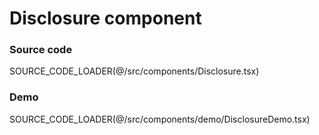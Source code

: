 
# Disclosure component

### Source code

SOURCE_CODE_LOADER(@/src/components/Disclosure.tsx)

### Demo

SOURCE_CODE_LOADER(@/src/components/demo/DisclosureDemo.tsx)

<ClientRenderDev>
  <DisclosureDemo />
</ClientRenderDev>
